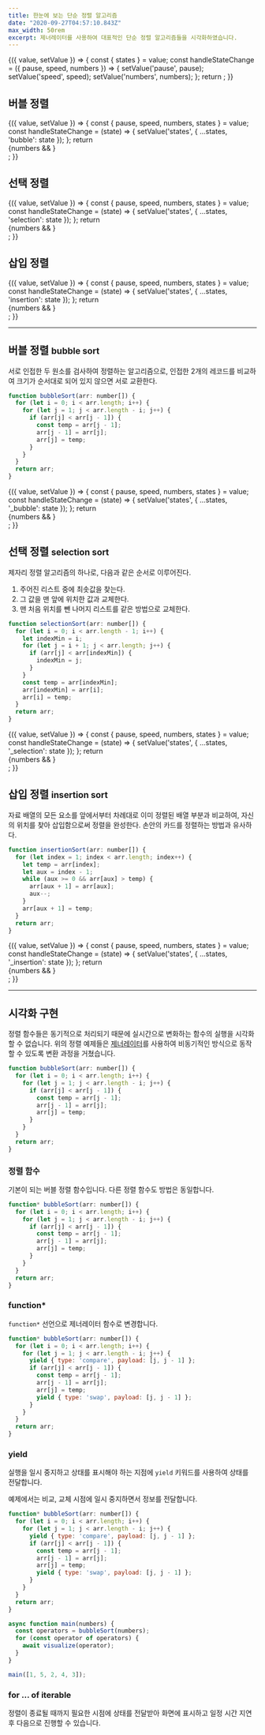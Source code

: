 ```yaml
---
title: 한눈에 보는 단순 정렬 알고리즘
date: "2020-09-27T04:57:10.843Z"
max_width: 50rem
excerpt: 제너레이터를 사용하여 대표적인 단순 정렬 알고리즘들을 시각화하였습니다.
---
```



[](@context)

<Context>
  {({ value, setValue }) => {
    const { states } = value;
    const handleStateChange = ({ pause, speed, numbers }) => {
      setValue('pause', pause);
      setValue('speed', speed);
      setValue('numbers', numbers);
    };
    return <ControlPane states={states} onStateChange={handleStateChange} />;
  }}
</Context>

[](@grid-4,layoutFixed)

<h2 style={{ textAlign: 'center '}}>버블 정렬</h2>

<Context>
  {({ value, setValue }) => {
    const { pause, speed, numbers, states } = value;
    const handleStateChange = (state) => {
      setValue('states', { ...states, 'bubble': state });
    };
    return <div style={{ height: 200 }}>
      {numbers && <Sorter algorithm="bubble" height={200} values={numbers} pause={pause} speed={speed} onStateChange={handleStateChange} />}
    </div>;
  }}
</Context>

[](@grid-4,layoutFixed)

<h2 style={{ textAlign: 'center '}}>선택 정렬</h2>

<Context>
  {({ value, setValue }) => {
    const { pause, speed, numbers, states } = value;
    const handleStateChange = (state) => {
      setValue('states', { ...states, 'selection': state });
    };
    return <div style={{ height: 200, marginBottom: '2rem' }}>
      {numbers && <Sorter algorithm="selection" height={200} values={numbers} pause={pause} speed={speed} onStateChange={handleStateChange} />}
    </div>;
  }}
</Context>

[](@grid-4,layoutFixed)

<h2 style={{ textAlign: 'center '}}>삽입 정렬</h2>

<Context>
  {({ value, setValue }) => {
    const { pause, speed, numbers, states } = value;
    const handleStateChange = (state) => {
      setValue('states', { ...states, 'insertion': state });
    };
    return <div style={{ height: 200, marginBottom: '2rem' }}>
      {numbers && <Sorter algorithm="insertion" height={200} values={numbers} pause={pause} speed={speed} onStateChange={handleStateChange} />}
    </div>;
  }}
</Context>

[](@gridend)

---

## 버블 정렬 <small>bubble sort</small>

서로 인접한 두 원소를 검사하여 정렬하는 알고리즘으로, 인접한 2개의 레코드를 비교하여 크기가 순서대로 되어 있지 않으면 서로 교환한다.

[](@grid,layoutFixed)

```javascript
function bubbleSort(arr: number[]) {
  for (let i = 0; i < arr.length; i++) {
    for (let j = 1; j < arr.length - i; j++) {
      if (arr[j] < arr[j - 1]) {
        const temp = arr[j - 1];
        arr[j - 1] = arr[j];
        arr[j] = temp;
      }
    }
  }
  return arr;
}
```

[](@grid,layoutFixed)

<Context>
  {({ value, setValue }) => {
    const { pause, speed, numbers, states } = value;
    const handleStateChange = (state) => {
      setValue('states', { ...states, '_bubble': state });
    };
    return <div style={{ padding: '1rem 0' }}>
      {numbers && <Sorter algorithm="bubble" height={280} values={numbers} pause={pause} speed={speed} onStateChange={handleStateChange} />}
    </div>;
  }}
</Context>

[](@gridend)

## 선택 정렬 <small>selection sort</small>

제자리 정렬 알고리즘의 하나로, 다음과 같은 순서로 이루어진다.

1. 주어진 리스트 중에 최솟값을 찾는다.
2. 그 값을 맨 앞에 위치한 값과 교체한다.
3. 맨 처음 위치를 뺀 나머지 리스트를 같은 방법으로 교체한다.

[](@grid,layoutFixed)

```javascript
function selectionSort(arr: number[]) {
  for (let i = 0; i < arr.length - 1; i++) {
    let indexMin = i;
    for (let j = i + 1; j < arr.length; j++) {
      if (arr[j] < arr[indexMin]) {
        indexMin = j;
      }
    }
    const temp = arr[indexMin];
    arr[indexMin] = arr[i];
    arr[i] = temp;
  }
  return arr;
}
```

[](@grid,layoutFixed)

<Context>
  {({ value, setValue }) => {
    const { pause, speed, numbers, states } = value;
    const handleStateChange = (state) => {
      setValue('states', { ...states, '_selection': state });
    };
    return <div style={{ padding: '1rem 0' }}>
      {numbers && <Sorter algorithm="selection" height={280} values={numbers} pause={pause} speed={speed} onStateChange={handleStateChange} />}
    </div>;
  }}
</Context>

[](@gridend)

## 삽입 정렬 <small>insertion sort</small>

자료 배열의 모든 요소를 앞에서부터 차례대로 이미 정렬된 배열 부분과 비교하여, 자신의 위치를 찾아 삽입함으로써 정렬을 완성한다. 손안의 카드를 정렬하는 방법과 유사하다.

[](@grid,layoutFixed)

```javascript
function insertionSort(arr: number[]) {
  for (let index = 1; index < arr.length; index++) {
    let temp = arr[index];
    let aux = index - 1;
    while (aux >= 0 && arr[aux] > temp) {
      arr[aux + 1] = arr[aux];
      aux--;
    }
    arr[aux + 1] = temp;
  }
  return arr;
}
```

[](@grid,layoutFixed)

<Context>
  {({ value, setValue }) => {
    const { pause, speed, numbers, states } = value;
    const handleStateChange = (state) => {
      setValue('states', { ...states, '_insertion': state });
    };
    return <div style={{ padding: '1rem 0' }}>
      {numbers && <Sorter algorithm="insertion" height={280} values={numbers} pause={pause} speed={speed} onStateChange={handleStateChange} />}
    </div>;
  }}
</Context>

[](@gridend)



---

## 시각화 구현

정렬 함수들은 동기적으로 처리되기 때문에 실시간으로 변화하는 함수의 실행을 시각화할 수 없습니다.
위의 정렬 예제들은 [제너레이터](https://developer.mozilla.org/ko/docs/Web/JavaScript/Reference/Statements/function*)를 사용하여 비동기적인 방식으로 동작할 수 있도록 변환 과정을 거쳤습니다.

<CodeWave>

```javascript
function bubbleSort(arr: number[]) {
  for (let i = 0; i < arr.length; i++) {
    for (let j = 1; j < arr.length - i; j++) {
      if (arr[j] < arr[j - 1]) {
        const temp = arr[j - 1];
        arr[j - 1] = arr[j];
        arr[j] = temp;
      }
    }
  }
  return arr;
}
```


### 정렬 함수

기본이 되는 버블 정렬 함수입니다. 다른 정렬 함수도 방법은 동일합니다.

```javascript
function* bubbleSort(arr: number[]) {
  for (let i = 0; i < arr.length; i++) {
    for (let j = 1; j < arr.length - i; j++) {
      if (arr[j] < arr[j - 1]) {
        const temp = arr[j - 1];
        arr[j - 1] = arr[j];
        arr[j] = temp;
      }
    }
  }
  return arr;
}
```

### function*

`function*` 선언으로 제너레이터 함수로 변경합니다.

```javascript
function* bubbleSort(arr: number[]) {
  for (let i = 0; i < arr.length; i++) {
    for (let j = 1; j < arr.length - i; j++) {
      yield { type: 'compare', payload: [j, j - 1] };
      if (arr[j] < arr[j - 1]) {
        const temp = arr[j - 1];
        arr[j - 1] = arr[j];
        arr[j] = temp;
        yield { type: 'swap', payload: [j, j - 1] };
      }
    }
  }
  return arr;
}
```

### yield

실행을 일시 중지하고 상태를 표시해야 하는 지점에 `yield` 키워드를 사용하여 상태를 전달합니다.

예제에서는 비교, 교체 시점에 일시 중지하면서 정보를 전달합니다.

```javascript
function* bubbleSort(arr: number[]) {
  for (let i = 0; i < arr.length; i++) {
    for (let j = 1; j < arr.length - i; j++) {
      yield { type: 'compare', payload: [j, j - 1] };
      if (arr[j] < arr[j - 1]) {
        const temp = arr[j - 1];
        arr[j - 1] = arr[j];
        arr[j] = temp;
        yield { type: 'swap', payload: [j, j - 1] };
      }
    }
  }
  return arr;
}

async function main(numbers) {
  const operators = bubbleSort(numbers);
  for (const operator of operators) {
    await visualize(operator);
  }
}

main([1, 5, 2, 4, 3]);

```

### for ... of iterable

정렬이 종료될 때까지 필요한 시점에 상태를 전달받아 화면에 표시하고 일정 시간 지연 후 다음으로 진행할 수 있습니다.

</CodeWave>
